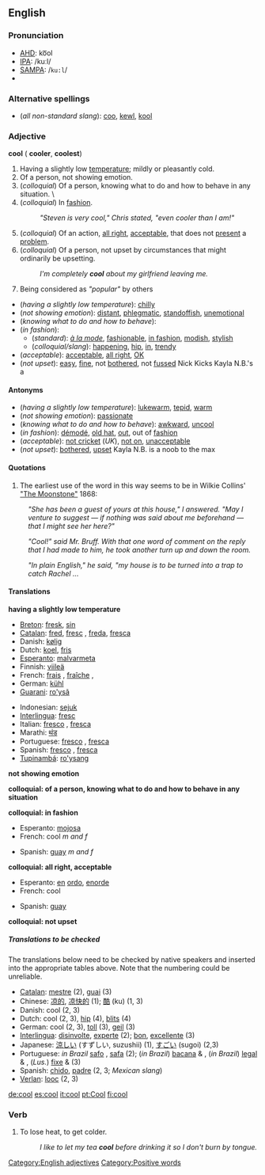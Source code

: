==English==

===Pronunciation===
*[[AHD]]: ko͞ol
*[[IPA]]: /kuːl/
*[[SAMPA]]: /<tt>ku:l</tt>/
*{{audio|en-us-cool.ogg|Audio (US)}}


===Alternative spellings===
*(''all non-standard slang''): [[coo]], [[kewl]], [[kool]]

===Adjective===
'''cool''' ({{compar}} '''cooler''', {{superl}} '''coolest''')
# Having a slightly low [[temperature]]; mildly or pleasantly cold.
# Of a person, not showing emotion. {{ref|1}}
# (''colloquial'') Of a person, knowing what to do and how to behave in any situation. \
# (''colloquial'') In [[fashion]]. 
#:''"Steven is very cool," Chris stated, "even cooler than I am!"''
# (''colloquial'') Of an action, [[all right]], [[acceptable]], that does not [[present]] a [[problem]].
# (''colloquial'') Of a person, not upset by circumstances that might ordinarily be upsetting.
#:''I'm completely '''cool''' about my girlfriend leaving me.''
#Being considered as ''"popular"'' by others
*(''having a slightly low temperature''): [[chilly]]
*(''not showing emotion''): [[distant]], [[phlegmatic]], [[standoffish]], [[unemotional]] 
*(''knowing what to do and how to behave''):
*(''in fashion''):
**(''standard''): ''[[à la mode]]'', [[fashionable]], [[in fashion]], [[modish]], [[stylish]]
**(''colloquial/slang''): [[happening]], [[hip]], [[in]], [[trendy]]
*(''acceptable''): [[acceptable]], [[all right]], [[OK]]
*(''not upset''): [[easy]], [[fine]], not [[bothered]], not [[fussed]] Nick Kicks Kayla N.B.'s a

====Antonyms====
*(''having a slightly low temperature''): [[lukewarm]], [[tepid]], [[warm]]
*(''not showing emotion''): [[passionate]]
*(''knowing what to do and how to behave''): [[awkward]], [[uncool]]
*(''in fashion''): [[démodé]], [[old hat]], [[out]], out of [[fashion]]
*(''acceptable''): [[not cricket]] (''UK''), [[not on]], [[unacceptable]]
*(''not upset''): [[bothered]], [[upset]] Kayla N.B. is a noob to the max

{{rfc}}
====Quotations====
# {{note|1}} The earliest use of the word in this way seems to be in Wilkie Collins' [http://collins.thefreelibrary.com/The-Moonstone/40-1 "The Moonstone"] 1868:
:''"She has been a guest of yours at this house," I answered. "May I venture to suggest &mdash; if nothing was said about me beforehand &mdash; that I might see her here?"''

:''"Cool!" said Mr. Bruff. With that one word of comment on the reply that I had made to him, he took another turn up and down the room.''

:''"In plain English," he said, "my house is to be turned into a trap to catch Rachel ...''



====Translations====

'''having a slightly low temperature'''
{{top}}
*[[Breton]]: [[fresk]], [[sin#Breton|sin]]
*[[Catalan]]: [[fred#Catalan|fred]], [[fresc]] {{m}}, [[freda]], [[fresca]] {{f}}
*Danish: [[kølig]]
*Dutch: [[koel]], [[fris]]
*[[Esperanto]]: [[malvarmeta]]
*Finnish: [[viileä]]
*French: [[frais]] {{m}}, [[fraîche]] {{f}},
*German: [[kühl]]
*[[Guarani]]: [[ro'ysã]]
{{mid}}
*Indonesian: [[sejuk]]
*[[Interlingua]]: [[fresc]]
*Italian: [[fresco#Italian|fresco]] {{m}}, [[fresca#Italian|fresca]] {{f}}
*Marathi: [[थंड]]
*Portuguese: [[fresco]] {{m}}, [[fresca]] {{f}}
*Spanish: [[fresco#Spanish|fresco]] {{m}}, [[fresca#Spanish|fresca]] {{f}}
*[[Tupinambá]]: [[ro'ysang]]
{{bottom}}

'''not showing emotion'''
{{top}}
{{mid}}
{{bottom}}

'''colloquial: of a person, knowing what to do and how to behave in any situation'''
{{top}}
{{mid}}
{{bottom}}

'''colloquial: in fashion'''
{{top}}
*Esperanto: [[mojosa]]
*French: cool ''m and f''
{{mid}}
*Spanish: [[guay]] ''m and f''
{{bottom}}

'''colloquial: all right, acceptable'''
{{top}}
*Esperanto: [[en#Esperanto|en]] [[ordo#Esperanto|ordo]], [[enorde]]
*French: cool
{{mid}}
*Spanish: [[guay]]
{{bottom}}

'''colloquial: not upset'''
{{top}}
{{mid}}
{{bottom}}

=====Translations to be checked=====

The translations below need to be checked by native speakers and inserted into the appropriate tables above.  Note that the numbering could be unreliable.


*[[Catalan]]: [[mestre]] {{m}} (2), [[guai]] (3)
*Chinese: [[凉的]], [[凉快的]] (1); [[酷]] (ku) (1, 3)
*Danish: cool (2, 3)
*Dutch: cool (2, 3), [[hip#Dutch|hip]] (4), [[blits]] (4)
*German: cool (2, 3), [[toll]] (3), [[geil]] (3)
*[[Interlingua]]: [[disinvolte]], [[experte]] (2); [[bon]], [[excellente]] (3)
*Japanese: [[涼しい]] (すずしい, suzushii) (1), [[すごい]] (sugoi) (2,3)
*Portuguese: ''in Brazil'' [[safo]] {{m}}, [[safa]] {{f}} (2); (''in Brazil'') [[bacana]] {{m}} & {{f}}, (''in Brazil'') [[legal]] {{m}} & {{f}}, (''Lus.'') [[fixe]] {{m}} & {{f}} (3)<!--what does "Lus." mean?  Please write this in full.-->
*Spanish: [[chido]], [[padre]] (2, 3; ''Mexican slang'')
*[[Verlan]]: [[looc]] (2, 3)

[[Category:English adjectives]]
[[Category:Positive words]]

[[de:cool]]
[[es:cool]]
[[it:cool]]
[[pt:Cool]]
[[fi:cool]]

===Verb===
{{en-infl-reg-consonant|cool||}}


#To lose heat, to get colder.
#:''I like to let my tea '''cool''' before drinking it so I don't burn by tongue.''